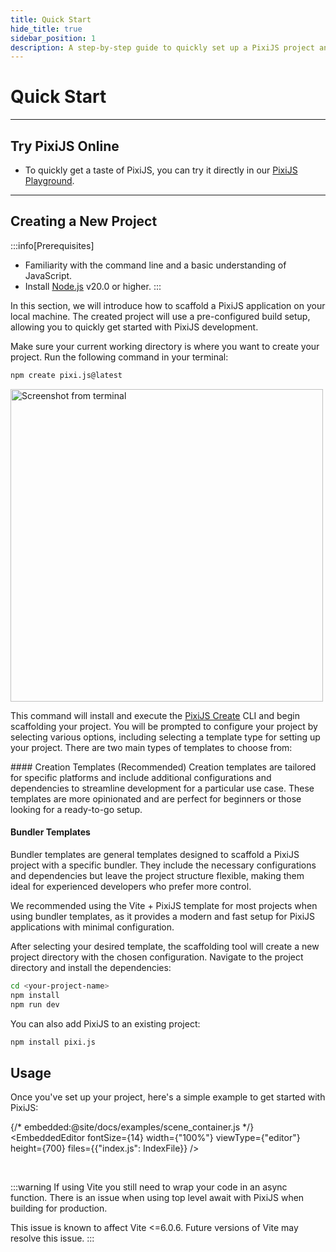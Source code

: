```yaml
---
title: Quick Start
hide_title: true
sidebar_position: 1
description: A step-by-step guide to quickly set up a PixiJS project and start creating graphics and animations.
---
```



# Quick Start

---

## Try PixiJS Online

- To quickly get a taste of PixiJS, you can try it directly in our [PixiJS Playground](/8.x/playground).

---

## Creating a New Project

:::info[Prerequisites]

- Familiarity with the command line and a basic understanding of JavaScript.
- Install [Node.js](https://nodejs.org/en/) v20.0 or higher.
  :::

In this section, we will introduce how to scaffold a PixiJS application on your local machine. The created project will use a pre-configured build setup, allowing you to quickly get started with PixiJS development.

Make sure your current working directory is where you want to create your project. Run the following command in your terminal:

```sh
npm create pixi.js@latest
```

<div style={{ textAlign: 'center', paddingBottom: '24px' }}>
  <img
    width="500"
    style={{ borderRadius: '10px', filter: 'drop-shadow(0px 2px 5px #000)' }}
    alt="Screenshot from terminal"
    src="https://pixijs.io/create-pixi/img/demo.gif"
  />
</div>

This command will install and execute the [PixiJS Create](https://pixijs.io/create-pixi/) CLI and begin scaffolding your project. You will be prompted to configure your project by selecting various options, including selecting a template type for setting up your project. There are two main types of templates to choose from:

<div style={{ paddingLeft: '48px'}}>
#### Creation Templates (Recommended)
Creation templates are tailored for specific platforms and include additional configurations and dependencies to streamline development for a particular use case. These templates are more opinionated and are perfect for beginners or those looking for a ready-to-go setup.

#### Bundler Templates

Bundler templates are general templates designed to scaffold a PixiJS project with a specific bundler. They include the necessary configurations and dependencies but leave the project structure flexible, making them ideal for experienced developers who prefer more control.

We recommended using the Vite + PixiJS template for most projects when using bundler templates, as it provides a modern and fast setup for PixiJS applications with minimal configuration.

</div>

After selecting your desired template, the scaffolding tool will create a new project directory with the chosen configuration. Navigate to the project directory and install the dependencies:

```bash
cd <your-project-name>
npm install
npm run dev
```

You can also add PixiJS to an existing project:

```bash
npm install pixi.js
```

## Usage

Once you've set up your project, here's a simple example to get started with PixiJS:

{/* embedded:@site/docs/examples/scene_container.js */}
<EmbeddedEditor fontSize={14} width={"100%"} viewType={"editor"} height={700} files={{"index.js": IndexFile}} />

<br />

:::warning
If using Vite you still need to wrap your code in an async function. There is an issue when using top level await with PixiJS when building for production.

This issue is known to affect Vite \<=6.0.6. Future versions of Vite may resolve this issue.
:::
